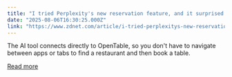 ```yaml
---
title: "I tried Perplexity's new reservation feature, and it surprised me with new dining spots to try"
date: "2025-08-06T16:30:25.000Z"
link: "https://www.zdnet.com/article/i-tried-perplexitys-new-reservation-feature-and-it-surprised-me-with-new-dining-spots-to-try/"
---
```


The AI tool connects directly to OpenTable, so you don't have to navigate between apps or tabs to find a restaurant and then book a table.

[Read more](https://www.zdnet.com/article/i-tried-perplexitys-new-reservation-feature-and-it-surprised-me-with-new-dining-spots-to-try/)
